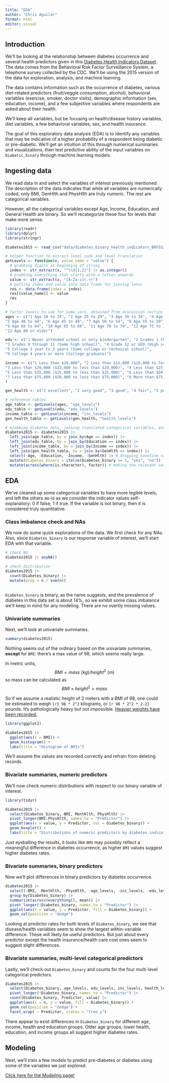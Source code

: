```yaml
---
title: "EDA"
author: "Chris Aguilar"
format: html
editor: visual
---
```


## Introduction

We'll be looking at the relationship between diabetes occurrence and several health predictors given in this [Diabetes Health Indicators Dataset](https://www.kaggle.com/datasets/alexteboul/diabetes-health-indicators-dataset/). The data comes from the Behavioral Risk Factor Surveillance System, a telephone survey collected by the CDC. We'll be using the 2015 version of the data for exploration, analysis, and machine learning.

The data contains information such as the occurrence of diabetes, various diet-related predictors (fruit/veggie consumption, alcohol), behavioral variables (exercise, smoker, doctor visits), demographic information (sex, education, income), and a few subjective variables where respondents are asked about their health.

We'll keep all variables, but be focusing on health/disease history variables, diet variables, a few behavioral variables, sex, and health insurance.

The goal of this exploratory data analysis (EDA) is to identify any variables that may be indicative of a higher probability of a respondent being diabetic or pre-diabetic. We'll get an intuition of this through numerical summaries and visualizations, then test predictive ability of the input variables on `Diabetic_binary` through machine learning models.

## Ingesting data

We read data in and select the variables of interest previously mentioned. The description of the data indicates that while all variables are numerically coded, only BMI, GenHlth and PhysHlth are truly numeric. The rest are categorical variables. 

However, all the categorical variables except Age, Income, Education, and General Health are binary. So we'll recategorize these four for levels that make more sense.

```r
library(readr)
library(dplyr)
library(stringr)

diabetes2015 <- read_csv("data/diabetes_binary_health_indicators_BRFSS2015.csv")

# helper function to extract level code and level translation
getLevels <- function(x, value_name = "value") {
  # grabbing digits at beginning of string
  index <- str_extract(x, "^\\d{1,2}") |> as.integer()
  # Grabbing everything that starts with a letter onwards
  value <- str_extract(x, "[A-Za-z](.+)")
  # putting index and value into data frame for joining later
  res <- data.frame(index = index)
  res[[value_name]] <- value
  res
}

# factor levels to use for some vars, obtained from discussion section using readClipboard()
ages <- c("1 Age 18 to 24", "2 Age 25 to 29", "3 Age 30 to 34", "4 Age 35 to 39", 
"5 Age 40 to 44", "6 Age 45 to 49", "7 Age 50 to 54", "8 Age 55 to 59", 
"9 Age 60 to 64", "10 Age 65 to 69", "11 Age 70 to 74", "12 Age 75 to 79", 
"13 Age 80 or older")

edu <- c("1 Never attended school or only kindergarten", "2 Grades 1 through 8 (Elementary)", 
"3 Grades 9 through 11 (Some high school)", "4 Grade 12 or GED (High school graduate)", 
"5 College 1 year to 3 years (Some college or technical school)", 
"6 College 4 years or more (College graduate)")

income <- c("1 Less than $10,000", "2 Less than $15,000 ($10,000 to less than $15,000)", 
"3 Less than $20,000 ($15,000 to less than $20,000)", "4 Less than $25,000 ($20,000 to less than $25,000)", 
"5 Less than $35,000 ($25,000 to less than $35,000)", "6 Less than $50,000 ($35,000 to less than $50,000)", 
"7 Less than $75,000 ($50,000 to less than $75,000)", "8 More than $75,000"
)

gen_health <- c("1 excellent", "2 very good", "3 good", "4 fair", "5 poor")

# reference tables
age_table <- getLevels(ages, "age_levels")
edu_table <- getLevels(edu, "edu_levels")
income_table <- getLevels(income, "inc_levels")
gen_health_table <- getLevels(gen_health, "health_levels")

# Grabbing diabetes data, joining translated categorical variables, and dropping redundant default variables
diabetes2015 <- diabetes2015 |>
  left_join(age_table, by = join_by(Age == index)) |>
  left_join(edu_table, by = join_by(Education == index)) |>
  left_join(income_table, by = join_by(Income == index)) |>
  left_join(gen_health_table, by = join_by(GenHlth == index)) |>
  select(-Age, -Education, -Income, -GenHlth) |> # dropping baseline variables
  mutate(Diabetes_binary = ifelse(Diabetes_binary == 1, "yes", "no")) |>
  mutate(across(where(is.character), factor)) # making the relevant variables factors
```

## EDA

We've cleaned up some categorical variables to have more legible levels, and left the others as-is as we consider the indicator values self-explanatory: 0 if false, 1 if true. If the variable is not binary, then it is considered truly quantitative.

### Class imbalance check and NAs

We now do some quick explorations of the data. We first check for any NAs. Also, since `Diabetes_binary` is our response variable of interest, we'll start EDA with that variable.

```r

# check NA
diabetes2015 |> anyNA()

# check distribution
diabetes2015 |> 
  count(Diabetes_binary) |>
  mutate(prop = n / sum(n))
  
```

`Diabetes_binary` is binary, as the name suggests, and the prevalence of diabetes in this data set is about 14%, so we exhibit some class imbalance we'll keep in mind for any modeling. There are no overtly missing values.

### Univariate summaries

Next, we'll look at univariate summaries.

```r

summary(diabetes2015)

```

Nothing seems out of the ordinary based on the univariate summaries, **except** for `BMI`: there's a max value of 98, which seems really large.

In metric units, $$BMI = mass\ (kg) / height^2\  (m)$$ so mass can be calculated as $$BMI \times height^2 = mass$$ 

So if we assume a realistic height of 2 meters with a BMI of 98, one could be estimated to weigh `{r} 98 * 2^2` kilograms, or `{r 98 * 2^2 * 2.2}` pounds. It's pathologically heavy but not impossible. [Heavier weights have been recorded.](https://en.wikipedia.org/wiki/Jon_Brower_Minnoch)

```r

library(ggplot2)

diabetes2015 |>
  ggplot(aes(x = BMI)) + 
  geom_histogram() +
  labs(title = "Histogram of BMIs")

```

We'll assume the values are recorded correctly and refrain from deleting records.

### Bivariate summaries, numeric predictors

We'll now check numeric distributions with respect to our binary variable of interest.

```r
library(tidyr)

diabetes2015 |>
  select(Diabetes_binary, BMI, MentHlth, PhysHlth) |>
  pivot_longer(BMI:PhysHlth, names_to = "Predictor") |>
  ggplot(aes(x = value, y = Predictor, col = Diabetes_binary)) +
  geom_boxplot() +
  labs(title = "Distributions of numeric predictors by diabetes indication")
```

Just eyeballing the results, it looks like `BMI` may possibly reflect a meaningful difference in diabetes occurrence, as higher `BMI` values suggest higher diabetes rates.

### Bivariate summaries, binary predictors

Now we'll plot differences in binary predictors by diabetes occurrence.

```r

diabetes2015 |>
  select(-BMI, -MentHlth, -PhysHlth, -age_levels, -inc_levels, -edu_levels, -health_levels) |>
  group_by(Diabetes_binary) |>
  summarize(across(everything(), mean)) |>
  pivot_longer(!Diabetes_binary, names_to = "Predictor") |>
  ggplot(aes(x = value, y = Predictor, fill = Diabetes_binary)) +
  geom_col(position = "dodge")
```

Looking at predictor rates for both levels of `Diabetes_binary`, we see that disease/health variables seem to show the largest within-variable difference. These will likely be useful predictors. But just about every predictor except the health insurance/health care cost ones seem to suggest slight differences.

### Bivariate summaries, multi-level categorical predictors

Lastly, we'll check out `Diabetes_binary` and counts for the four multi-level categorical predictors.

```r

diabetes2015 |>
  select(Diabetes_binary, age_levels, edu_levels, inc_levels, health_levels) |>
  pivot_longer(!Diabetes_binary, names_to = "Predictor") |>
  count(Diabetes_binary, Predictor, value) |>
  ggplot(aes(x = n, y = value, fill = Diabetes_binary)) + 
  geom_col(position = "dodge") +
  facet_wrap( ~ Predictor, scales = "free_y")
```

There appear to exist differences in `Diabetes_binary` for different age, income, health and education groups. Older age groups, lower health, education, and income groups all suggest higher diabetes rates.

## Modeling

Next, we'll train a few models to predict pre-diabetes or diabetes using some of the variables we just explored.

[Click here for the Modeling page!](docs/Modeling.html)
